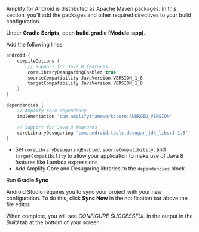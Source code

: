 Amplify for Android is distributed as Apache Maven packages. In this section, you'll add the packages and other required directives to your build configuration.

Under **Gradle Scripts**, open **build.gradle (Module :app)**.

Add the following lines:

```groovy
android {
    compileOptions {
        // Support for Java 8 features
        coreLibraryDesugaringEnabled true
        sourceCompatibility JavaVersion.VERSION_1_8
        targetCompatibility JavaVersion.VERSION_1_8
    }
}

dependencies {
    // Amplify core dependency
    implementation 'com.amplifyframework:core:ANDROID_VERSION'

    // Support for Java 8 features
    coreLibraryDesugaring 'com.android.tools:desugar_jdk_libs:1.1.5'
}
```

- Set `coreLibraryDesugaringEnabled`, `sourceCompatibility`, and `targetCompatibility` to allow your application to make use of Java 8 features like Lambda expressions
- Add Amplify Core and Desugaring libraries to the `dependencies` block

Run **Gradle Sync**

Android Studio requires you to sync your project with your new configuration. To do this, click **Sync Now** in the notification bar above the file editor.

 

When complete, you will see *CONFIGURE SUCCESSFUL* in the output in the *Build* tab at the bottom of your screen.

 
